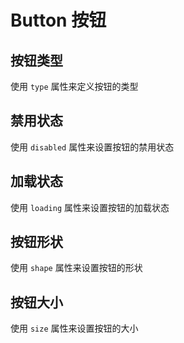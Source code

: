 # Button 按钮

## 按钮类型

使用 `type` 属性来定义按钮的类型

<demo name="Button/Type"/>

## 禁用状态

使用 `disabled` 属性来设置按钮的禁用状态

<demo name="Button/Disabled"/>

## 加载状态

使用 `loading` 属性来设置按钮的加载状态

<demo name="Button/Loading"/>

## 按钮形状

使用 `shape` 属性来设置按钮的形状

<demo name="Button/Shape"/>

## 按钮大小

使用 `size` 属性来设置按钮的大小

<demo name="Button/Size"/>
